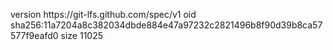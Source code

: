 version https://git-lfs.github.com/spec/v1
oid sha256:11a7204a8c382034dbde884e47a97232c2821496b8f90d39b8ca57577f9eafd0
size 11025
